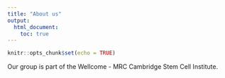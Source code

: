 ```yaml
---
title: "About us"
output:
  html_document:
    toc: true
---
```


```r
knitr::opts_chunk$set(echo = TRUE)
```

Our group is part of the Wellcome - MRC Cambridge Stem Cell Institute.

